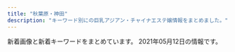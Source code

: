 ```yaml
---
title: "秋葉原・神田"
description: "キーワード別にの巨乳アジアン・チャイナエステ嬢情報をまとめました。"
---
```


新着画像と新着キーワードをまとめています。
2021年05月12日の情報です。

<DmmAffiliateIns />
<KeywordTable
  shops={
    [
    {
        "station": "JR\u795e\u7530\u99c5\u5317\u53e3",
        "url": "http://kenkoubo.link",
        "keywords": {
            "86": 2,
            "88": 4,
            "D": 6,
            "85": 2,
            "90": 2,
            "89": 4,
            "C": 8
        },
        "name": "\u5065\u5eb7\u574a",
        "img_links": [
            "http://kenkoubo.link/wp-content/themes/template-salon2/images/news-ttl.png",
            "http://kenkoubo.link/wp-content/uploads/2021/03/ayaka_4.jpeg",
            "http://kenkoubo.link/wp-content/uploads/2017/03/05a.jpg",
            "http://kenkoubo.link/wp-content/uploads/2017/03/03-1-250x375.jpg",
            "http://kenkoubo.link/wp-content/uploads/2017/03/08-2.jpg",
            "http://kenkoubo.link/wp-content/uploads/2019/05/ai_image_1_syusei-900x1600.jpeg",
            "http://kenkoubo.link/wp-content/themes/template-salon2/images/pickup-ttl.png",
            "http://kenkoubo.link/wp-content/themes/template-salon2/images/telm.png",
            "http://kenkoubo.link/wp-content/themes/template-salon2/images/camp-bnr4.png",
            "http://kenkoubo.link/wp-content/uploads/2017/03/09.jpg",
            "http://kenkoubo.link/wp-content/themes/template-salon2/images/info2.png",
            "http://kenkoubo.link/wp-content/themes/template-salon2/images/slider1.jpg",
            "http://kenkoubo.link/wp-content/uploads/2021/03/ayaka_01-250x375.jpeg",
            "http://kenkoubo.link/wp-content/uploads/2017/03/07-1.jpg",
            "http://kenkoubo.link/wp-content/uploads/2017/03/05.jpg",
            "http://kenkoubo.link/wp-content/uploads/2021/03/ayaka_4-300x400.jpeg",
            "http://kenkoubo.link/wp-content/uploads/2017/03/08-250x375.jpg",
            "http://kenkoubo.link/wp-content/themes/template-salon2/images/08.jpg",
            "http://kenkoubo.link/wp-content/uploads/2017/03/08.jpg",
            "http://kenkoubo.link/wp-content/themes/template-salon2/images/05.jpg",
            "http://kenkoubo.link/wp-content/uploads/2017/03/05-1-250x375.jpg",
            "http://kenkoubo.link/wp-content/uploads/2021/03/ayaka_01-900x1201.jpeg",
            "http://kenkoubo.link/wp-content/uploads/2019/05/ai_image_1_syusei-250x375.jpeg",
            "http://kenkoubo.link/wp-content/themes/template-salon2/images/pickup-frame.png",
            "http://kenkoubo.link/wp-content/themes/template-salon2/images/03.jpg",
            "http://kenkoubo.link/wp-content/themes/template-salon2/images/camp-bnr.png",
            "http://kenkoubo.link/wp-content/uploads/2017/03/03-1.jpg",
            "http://kenkoubo.link/wp-content/uploads/2017/03/08a.jpg",
            "http://kenkoubo.link/wp-content/uploads/2017/03/05-1.jpg",
            "http://kenkoubo.link/wp-content/uploads/2020/11/yuko_image_syusei-1-250x375.jpg",
            "http://kenkoubo.link/wp-content/themes/template-salon2/images/info.png",
            "http://kenkoubo.link/wp-content/uploads/2019/05/rin_image_1_syusei-900x1600.jpeg",
            "http://es-tsudanuma.com/wp-content/uploads/2016/10/massage-de_88_31.jpg",
            "http://kenkoubo.link/wp-content/themes/template-salon2/images/camp-bnr2.png",
            "http://kenkoubo.link/wp-content/uploads/2019/05/rin_image_1_syusei-250x375.jpeg",
            "https://www.mens-anavi.com/img/mens-esthe1.png",
            "http://kenkoubo.link/wp-content/uploads/2020/11/yuko_image_syusei-1.jpg",
            "http://kenkoubo.link/wp-content/themes/template-salon2/images/camp-bnr3.png"
        ]
    },
    {
        "url": "http://iyashikukan.iyasi.me/",
        "station": "JR\u795e\u7530\u99c5\u6771\u53e3",
        "name": "\u7652\u3057\u7a7a\u9593",
        "keywords": {
            "86": 3,
            "84": 3,
            "85": 3,
            "83": 3
        },
        "img_links": [
            "http://iyashikukan.iyasi.me/images/staff_02.jpg",
            "http://iyashikukan.iyasi.me/images/1.jpg",
            "http://iyashikukan.iyasi.me/layer/images/top.jpg",
            "http://iyashikukan.iyasi.me/images/ser4.jpg",
            "http://iyashikukan.iyasi.me/images/staff_bj1.png",
            "http://iyashikukan.iyasi.me/images/ser2.jpg",
            "http://iyashikukan.iyasi.me/images/staff_04.jpg",
            "http://iyashikukan.iyasi.me/layer/images/top/top_04.jpg",
            "http://iyashikukan.iyasi.me/images/top2.jpg",
            "http://iyashikukan.iyasi.me/images/staff_01.jpg",
            "http://iyashikukan.iyasi.me/layer/images/top/top_03.jpg",
            "http://iyashikukan.iyasi.me/images/staff_03.jpg",
            "http://iyashikukan.iyasi.me/layer/images/top/top_02.jpg",
            "http://iyashikukan.iyasi.me/images/staff_bj4.png",
            "http://iyashikukan.iyasi.me/images/top1.jpg",
            "http://iyashikukan.iyasi.me/images/ser3.jpg",
            "http://iyashikukan.iyasi.me/layer/images/top/top_08.png",
            "http://iyashikukan.iyasi.me/images/s_info.png",
            "http://iyashikukan.iyasi.me/images/info.png",
            "http://iyashikukan.iyasi.me/layer/images/top/top_06.jpg",
            "http://iyashikukan.iyasi.me/images/ser1.jpg",
            "http://iyashikukan.iyasi.me/layer/images/top/top_05.jpg",
            "http://iyashikukan.iyasi.me/images/wenzi-staff.png",
            "http://iyashikukan.iyasi.me/images/s_service.png",
            "http://iyashikukan.iyasi.me/images/staff_06.jpg",
            "http://iyashikukan.iyasi.me/layer/images/top/top_01.jpg"
        ]
    },
    {
        "name": "\u5c11\u5973\u5b66\u5712",
        "keywords": {
            "C": 2,
            "85": 2,
            "89": 2,
            "88": 1,
            "F": 1,
            "E": 1
        },
        "img_links": [
            "http://gakuenadmin.jpest.net/uploads/2021/04/2021042704423988.jpeg",
            "http://gakuen.jpest.net/images/c5.jpg",
            "http://gakuen.jpest.net/images/c3.jpg",
            "http://gakuenadmin.jpest.net/uploads/2021/03/2021033114505441-e1617202263341.jpeg",
            "http://gakuenadmin.jpest.net/uploads/2021/04/2021042704474970.jpeg",
            "http://gakuen.jpest.net/images/c7.jpg",
            "http://gakuen.jpest.net/images/tel.png",
            "http://gakuenadmin.jpest.net/uploads/2021/05/2021051012493374-e1620650985115.jpeg",
            "http://gakuenadmin.jpest.net/uploads/2020/11/2020111707403491.jpg",
            "http://gakuenadmin.jpest.net/uploads/2021/01/2021013104094765.jpg",
            "http://gakuen.jpest.net/images/c10.jpg",
            "http://gakuenadmin.jpest.net/uploads/2020/11/202011170741460-e1613281451949.jpg",
            "http://gakuenadmin.jpest.net/uploads/2021/03/2021032214491843-e1616424582330.jpeg",
            "http://gakuen.jpest.net/images/c4.jpg",
            "http://gakuen.jpest.net/images/c9.jpg",
            "http://gakuenadmin.jpest.net/uploads/2021/05/2021051012500188-e1620651010964.jpeg",
            "http://gakuenadmin.jpest.net/uploads/2020/11/2020111905172382.jpeg",
            "http://gakuen.jpest.net/images/c8.jpg",
            "http://gakuen.jpest.net/images/c6.jpg",
            "http://gakuenadmin.jpest.net/uploads/2020/11/2020111905143846-e1619439547290.jpeg",
            "http://gakuenadmin.jpest.net/uploads/2021/01/2021013104085726.jpg",
            "http://gakuen.jpest.net/images/c2.jpg",
            "http://gakuenadmin.jpest.net/uploads/2021/05/2021051012490765-e1620650958463.jpeg",
            "http://gakuenadmin.jpest.net/uploads/2020/11/g4.jpg",
            "http://gakuenadmin.jpest.net/uploads/2021/04/2021042704442715-e1619498692111.jpeg",
            "http://gakuenadmin.jpest.net/uploads/2021/03/2021032109395478-e1616319941987.jpeg",
            "http://gakuenadmin.jpest.net/uploads/2021/03/2021031909080778-e1616144896573.jpeg",
            "http://gakuen.jpest.net/images/c1.jpg",
            "http://gakuenadmin.jpest.net/uploads/2021/03/2021033114512260-e1617202292946.jpeg",
            "http://gakuenadmin.jpest.net/uploads/2021/02/2021021405363587.jpeg"
        ],
        "station": "JR\u79cb\u8449\u539f\u99c5\u662d\u548c\u901a\u308a\u53e3",
        "url": "http://gakuen.jpest.net/"
    },
    {
        "name": "\u8776",
        "keywords": {
            "85": 2,
            "C": 30,
            "87": 4,
            "88": 8,
            "D": 12,
            "E": 10,
            "86": 10,
            "F": 2
        },
        "station": "JR\u795e\u7530\u99c5\u897f\u53e3",
        "url": "http://chou-massage.work/",
        "img_links": [
            "http://chou-massage.work/img/sta12.jpg",
            "http://chou-massage.work/sp/img/botton.jpg",
            "http://chou-massage.work/img/sta2.jpg",
            "http://chou-massage.work/sp/img/st3.jpg",
            "http://chou-massage.work/sp/img/sta3.jpg",
            "http://chou-massage.work/img/fla-3.jpg",
            "http://chou-massage.work/img/st16.jpg",
            "http://chou-massage.work/img/fla-1.jpg",
            "http://chou-massage.work/sp/img/st1.jpg",
            "http://chou-massage.work/img/nos.jpg",
            "http://chou-massage.work/img/sta14.jpg",
            "http://chou-massage.work/img/mo.png",
            "http://chou-massage.work/img/st2.jpg",
            "http://chou-massage.work/sp/img/sta15.jpg",
            "http://chou-massage.work/sp/img/st4.jpg",
            "http://chou-massage.work/sp/img/sta4.jpg",
            "http://chou-massage.work/img/st3.jpg",
            "http://chou-massage.work/img/sta16.jpg",
            "http://chou-massage.work/sp/img/st16.jpg",
            "http://chou-massage.work/img/sta4.jpg",
            "http://chou-massage.work/img/acc.jpg",
            "http://chou-massage.work/sp/img/sta12.jpg",
            "http://chou-massage.work/sp/img/sta16.jpg",
            "http://chou-massage.work/sp/img/mo.png",
            "http://chou-massage.work/sp/img/fla-2.jpg",
            "http://chou-massage.work/sp/img/fla-1.jpg",
            "http://chou-massage.work/img/sta3.jpg",
            "http://chou-massage.work/sp/img/st15.jpg",
            "http://chou-massage.work/sp/img/fla-3.jpg",
            "http://chou-massage.work/sp/img/sta1.jpg",
            "http://chou-massage.work/sp/img/st12.jpg",
            "http://chou-massage.work/img/sta1.jpg",
            "http://chou-massage.work/img/st15.jpg",
            "http://chou-massage.work/sp/img/sta2.jpg",
            "http://chou-massage.work/img/st12.jpg",
            "http://chou-massage.work/img/st4.jpg",
            "http://chou-massage.work/sp/img/st2.jpg",
            "http://chou-massage.work/img/sta15.jpg",
            "http://chou-massage.work/img/st14.jpg",
            "http://chou-massage.work/img/botton.jpg",
            "http://chou-massage.work/sp/img/st14.jpg",
            "http://chou-massage.work/img/st1.jpg",
            "http://chou-massage.work/img/fla-2.jpg",
            "http://chou-massage.work/sp/img/sta14.jpg",
            "http://chou-massage.work/sp/img/nos.jpg",
            "http://chou-massage.work/sp/img/acc.jpg"
        ]
    },
    {
        "img_links": [
            "http://nene-kanda.net/images/st/st_saki.jpg",
            "http://nene-kanda.net/images/st/st_ruru.jpg",
            "http://nene-kanda.net/images/st/st_miki.jpg",
            "http://nene-kanda.net/images/st/st_rumi.jpg",
            "http://nene-kanda.net/images/st/st_mie.jpg",
            "http://nene-kanda.net/images/st/st_hitomi.jpg",
            "http://nene-kanda.net/images/3.jpg",
            "http://nene-kanda.net/images/share/sptel.png",
            "http://nene-kanda.net/images/share/pagetop.png",
            "http://nene-kanda.net/images/4.jpg",
            "http://nene-kanda.net/images/st/st_mirei.jpg",
            "http://nene-kanda.net/images/st/st_mimi.jpg",
            "http://nene-kanda.net/images/st/st_mao.jpg",
            "http://nene-kanda.net/images/topimage/subimage.jpg",
            "http://nene-kanda.net/images/1.jpg",
            "http://nene-kanda.net/images/topimage/topimage.jpg",
            "http://nene-kanda.net/images/share/tel.png",
            "http://nene-kanda.net/images/2.jpg"
        ],
        "url": "http://nene-kanda.net/index.html",
        "station": "JR\u795e\u7530\u99c5\u5317\u53e3",
        "keywords": {
            "E": 4,
            "C": 41,
            "D": 15,
            "F": 4
        },
        "name": "NeNe\uff5e\u30cd\u30cd\uff5e"
    },
    {
        "name": "Relife\uff5e\u30ea\u30e9\u30a4\u30d5\uff5e",
        "keywords": {
            "E": 12,
            "C": 15,
            "85": 8
        },
        "url": "http://relife.jpest.net/",
        "station": "JR\u79cb\u8449\u539f\u99c5\u662d\u548c\u901a\u308a\u53e3",
        "img_links": [
            "http://relife.jpest.net/images/033.jpg",
            "http://relifeadmin.jpest.net/uploads//2021/03/1C5F116C-58E4-4358-9BD7-1B33791B0CAA-e1616413763845.jpeg",
            "http://relifeadmin.jpest.net/uploads//2021/03/A7B9063B-BE9C-42C3-B5B8-39B0E93D461D-e1616414911549.jpeg",
            "http://relifeadmin.jpest.net/uploads//2021/03/4082C373-F43B-4FF9-9F7D-0C0C02162F15.jpeg",
            "http://relifeadmin.jpest.net/uploads//2020/10/C74DC003-B774-4423-93B4-733B4938F550.jpeg",
            "http://relifeadmin.jpest.net/uploads//2020/10/03F2B47F-0310-46C6-AEDE-A8D64FCF2853.jpeg",
            "http://relifeadmin.jpest.net/uploads//2021/03/322B13E6-26A1-40C3-9EC9-427DE29CA167-e1619436493283.jpeg",
            "http://relifeadmin.jpest.net/uploads//2021/04/0632FFC8-93C8-4F1D-88BD-364C2CA3AAD9-e1619436169369.jpeg",
            "http://relifeadmin.jpest.net/uploads//2020/10/D81CC5DA-612A-4552-9C4C-145DABF87A82-e1603797285723.jpeg",
            "http://relifeadmin.jpest.net/uploads//2021/03/E6F9C65A-E4D0-41BD-839F-6AFE58551E3A.jpeg",
            "http://relifeadmin.jpest.net/uploads//2020/10/9D16F01A-1354-462D-9558-9F957927EF44.jpeg",
            "http://relife.jpest.net/images/tt.jpg",
            "http://relife.jpest.net/images/mobile.jpg",
            "http://relifeadmin.jpest.net/uploads//2021/04/1.jpg",
            "http://relifeadmin.jpest.net/uploads//2020/10/5AD15672-AEE6-4A0A-9CCF-259E75905FCF-e1603711283848.jpeg",
            "http://relifeadmin.jpest.net/uploads//2021/03/31F3171B-05C9-4017-9EDC-8B1230FFFA5E-e1616413792413.jpeg",
            "http://relifeadmin.jpest.net/uploads//2020/10/1A4C09F7-F63F-4224-B24D-9E199A9A4BDA.jpeg",
            "http://relifeadmin.jpest.net/uploads//2021/03/6A526146-BB8D-45A4-A864-42633965DBF0-e1616413783381.jpeg",
            "http://relifeadmin.jpest.net/uploads//2021/01/IMG_2171.jpg",
            "http://relifeadmin.jpest.net/uploads//2021/03/7773A505-C662-4875-94B7-9CA466B80C4E-e1616411927517.jpeg",
            "http://relife.jpest.net/images/03.jpg",
            "http://relifeadmin.jpest.net/uploads//2020/10/F908022A-9300-45F1-9C28-4A9EF0365F57.jpeg",
            "http://relife.jpest.net/images/04.jpg",
            "http://relife.jpest.net/images/02.jpg",
            "http://relifeadmin.jpest.net/uploads//2020/10/940B0844-F20E-4D4A-B215-E5BA5372B8E8.jpeg",
            "http://relifeadmin.jpest.net/uploads//2021/03/F1762422-EC67-4A1B-A086-46A0FE212F54-e1616414141494.jpeg",
            "http://relifeadmin.jpest.net/uploads//2021/03/1.jpeg",
            "http://relifeadmin.jpest.net/uploads//2021/03/F6CA5A16-B99E-496D-AB73-DFFE18A4E0B9.jpeg"
        ]
    },
    {
        "url": "http://genki-morix2.asia/",
        "img_links": [
            "http://genki-morix2.asia/img/st53.jpg",
            "http://genki-morix2.asia/img/st24.jpg",
            "http://genki-morix2.asia/img/st16.jpg",
            "http://genki-morix2.asia/img/i.png",
            "http://genki-morix2.asia/img/st053.jpg",
            "http://genki-morix2.asia/img/a.png",
            "http://genki-morix2.asia/img/st47.jpg",
            "http://genki-morix2.asia/img/st55.jpg",
            "http://genki-morix2.asia/img/no-photo-newface.jpg",
            "http://genki-morix2.asia/img/st19.jpg",
            "http://genki-morix2.asia/img/st54.jpg",
            "http://genki-morix2.asia/img/sta47.jpg",
            "http://genki-morix2.asia/img/st30.jpg",
            "http://genki-morix2.asia/img/st019.jpg",
            "http://genki-morix2.asia/img/sta58.jpg",
            "http://genki-morix2.asia/img/botton.png",
            "http://genki-morix2.asia/img/st58.jpg",
            "http://genki-morix2.asia/img/sta54.jpg",
            "http://genki-morix2.asia/img/Q.png",
            "http://genki-morix2.asia/img/st52.jpg"
        ],
        "station": "JR\u795e\u7530\u99c5\u6771\u53e3",
        "name": "\u5143\u6c17\u30e2\u30ea\u30e2\u30ea",
        "keywords": {
            "87": 7,
            "89": 1,
            "86": 1,
            "85": 1,
            "84": 2,
            "C": 9,
            "88": 4
        }
    },
    {
        "keywords": {
            "E": 4,
            "D": 3,
            "G": 1
        },
        "name": "COCORO",
        "url": "http://k-cocoro.co/",
        "img_links": [
            "http://k-cocoro.co/images/g2.jpg",
            "http://k-cocoro.co/images/right_top.png",
            "http://k-cocoro.co/images/gg1.jpg",
            "http://k-cocoro.co/images/right_bottom.png",
            "http://k-cocoro.co/images/002.jpg",
            "http://k-cocoro.co/images/grande.jpg",
            "http://k-cocoro.co/images/nei_01.png",
            "http://k-cocoro.co/images/tite-magazine.png",
            "http://k-cocoro.co/images/momo.jpg",
            "http://k-cocoro.co/images/girl_01.png",
            "http://k-cocoro.co/images/tite-staff.png",
            "http://k-cocoro.co/images/004.jpg",
            "http://k-cocoro.co/images/mya.jpg",
            "http://k-cocoro.co/images/girl_top.png",
            "http://k-cocoro.co/images/news_top.jpg",
            "http://k-cocoro.co/images/yu.jpg",
            "http://k-cocoro.co/images/shishu_01.jpg",
            "http://k-cocoro.co/images/noimage.jpg",
            "http://k-cocoro.co/images/pagetop.png",
            "http://k-cocoro.co/images/gg2.jpg",
            "http://k-cocoro.co/images/girl_03.png",
            "http://k-cocoro.co/images/shishu_03.jpg",
            "http://k-cocoro.co/images/remo.jpg",
            "http://k-cocoro.co/images/s2.jpg",
            "http://k-cocoro.co/images/ss.jpg",
            "http://k-cocoro.co/images/girlx_top.png",
            "http://k-cocoro.co/images/shishu_02.jpg",
            "http://k-cocoro.co/images/nei_03.png",
            "http://k-cocoro.co/images/001.jpg",
            "http://k-cocoro.co/images/mail.png",
            "http://k-cocoro.co/images/003.jpg"
        ],
        "station": "JR\u795e\u7530\u99c5\u6771\u53e3"
    },
    {
        "station": "JR\u795e\u7530\u99c5\u897f\u53e3",
        "url": "https://kanda-on.work/",
        "keywords": {
            "\u5de8\u4e73": 5,
            "C": 33,
            "\u4e73": 5,
            "F": 37
        },
        "name": "\u6e29",
        "img_links": [
            "https://kanda-on.work/images/st/st_akari.jpg",
            "https://kanda-on.work/images/top.png",
            "https://kanda-on.work/images/st/st_maya.jpg",
            "https://kanda-on.work/images/st/st_kana.jpg",
            "https://kanda-on.work/images/st/st_arisa.jpg",
            "https://kanda-on.work/images/top_campaign_bottom.jpg",
            "https://kanda-on.work/images/st/st_mina.jpg",
            "https://kanda-on.work/images/st/st_mika2.jpg",
            "https://kanda-on.work/images/st/st_yuzuki.jpg",
            "https://kanda-on.work/images/st/st_rio.jpg",
            "https://kanda-on.work/images/st/st_kaori.jpg",
            "https://kanda-on.work/images/st/st_mika.jpg",
            "https://kanda-on.work/images/st/st_akira.jpg",
            "https://kanda-on.work/images/st/st_yuki.jpg",
            "https://kanda-on.work/images/st/st_yuumi.jpg",
            "https://kanda-on.work/images/st/st_koko.jpg",
            "https://kanda-on.work/images/st/st_sakura.jpg",
            "https://kanda-on.work/images/st/st_miki.jpg",
            "https://kanda-on.work/images/st/st_ruru.jpg",
            "https://kanda-on.work/images/st/st_lemon.jpg",
            "https://kanda-on.work/images/st/st_moe.jpg",
            "https://kanda-on.work/images/top2.png",
            "https://kanda-on.work/images/st/st_natsuko.jpg",
            "https://kanda-on.work/images/st/st_haruka.jpg",
            "https://kanda-on.work/images/st/st_kiki.jpg",
            "https://kanda-on.work/images/st/st_yuri.jpg",
            "https://kanda-on.work/images/st/st_rara2.jpg",
            "https://kanda-on.work/images/st/st_ako.jpg",
            "https://kanda-on.work/images/top_campaign.jpg",
            "https://kanda-on.work/images/st/st_rara.jpg"
        ]
    },
    {
        "station": "JR\u795e\u7530\u99c5\u6771\u53e3",
        "name": "\u604b\u306e\u82b1",
        "url": "http://kaede.tyo.cm/",
        "img_links": [
            "http://kaede.tyo.cm/photos/sites/15/2019/08/201908021145272.jpg",
            "http://kaede.tyo.cm/photos/sites/15/2017/05/10.jpg",
            "http://kaede.tyo.cm/photos/sites/15/2017/07/\u5fae\u4fe1\u56fe\u7247_20170731133036.jpg",
            "http://kaede.tyo.cm/images/s3.png",
            "http://kaede.tyo.cm/photos/sites/15/2017/04/8.jpg",
            "http://kaede.tyo.cm/photos/sites/15/2019/01/2019012110352218.jpg",
            "http://kaede.tyo.cm/photos/sites/15/2018/07/201807050359241.jpg",
            "http://kaede.tyo.cm/images/s_staff.jpg",
            "http://kaede.tyo.cm/images/n1.jpg",
            "http://kaede.tyo.cm/photos/sites/15/2019/07/2019072310543855.jpg",
            "http://kaede.tyo.cm/photos/sites/15/2018/12/2018122510575438.jpg",
            "http://kaede.tyo.cm/photos/sites/15/2019/11/2019110102312976.jpg",
            "http://kaede.tyo.cm/photos/sites/15/2018/03/2018032208244424.jpg",
            "http://kaede.tyo.cm/photos/sites/15/2017/04/03.jpg",
            "http://kaede.tyo.cm/photos/sites/15/2018/07/2018071202180120.jpg",
            "http://kaede.tyo.cm/photos/sites/15/2017/05/05.jpg",
            "http://kaede.tyo.cm/images/s1.png",
            "http://kaede.tyo.cm/images/s_news.png",
            "http://kaede.tyo.cm/photos/sites/15/2018/07/2018070602462928.jpg",
            "http://kaede.tyo.cm/photos/sites/15/2018/01/2018013009203349.jpg",
            "http://kaede.tyo.cm/photos/sites/15/2017/05/1.jpg",
            "http://kaede.tyo.cm/photos/sites/15/2018/03/2018031401333199.jpg",
            "http://kaede.tyo.cm/photos/sites/15/2017/04/st4.jpg",
            "http://kaede.tyo.cm/images/room1.jpg",
            "http://kaede.tyo.cm/images/room4.jpg",
            "http://kaede.tyo.cm/photos/sites/15/2019/07/2019072218445895.jpg",
            "http://kaede.tyo.cm/images/room3.jpg",
            "http://kaede.tyo.cm/photos/sites/15/2018/04/2018042103445537.jpg",
            "http://kaede.tyo.cm/images/n3.png",
            "http://kaede.tyo.cm/images/top.png",
            "http://kaede.tyo.cm/photos/sites/15/2017/03/298510852981895493.jpg",
            "http://kaede.tyo.cm/photos/sites/15/2020/03/2020031613344696.jpg",
            "http://kaede.tyo.cm/photos/sites/15/2018/12/2018122110282270.jpg",
            "http://kaede.tyo.cm/photos/sites/15/2018/12/2018122510562151.jpg",
            "http://kaede.tyo.cm/photos/sites/15/2017/11/2017112902394723.jpg",
            "http://kaede.tyo.cm/photos/sites/15/2019/08/201908031036100.jpg",
            "http://kaede.tyo.cm/photos/sites/15/2018/06/2018060802410544.jpg",
            "http://kaede.tyo.cm/images/s_pick.png",
            "http://kaede.tyo.cm/photos/sites/15/2017/12/2017121802123582.jpg",
            "http://kaede.tyo.cm/images/mobile.png",
            "http://kaede.tyo.cm/photos/sites/15/2020/08/2020081913203996.jpg",
            "http://kaede.tyo.cm/photos/sites/15/2018/05/2018052602053211.jpg",
            "http://kaede.tyo.cm/photos/sites/15/2019/11/2019110102312566.jpg",
            "http://kaede.tyo.cm/photos/sites/15/2018/09/2018092310253191.jpg",
            "http://kaede.tyo.cm/photos/sites/15/2018/10/2018101210462259.jpg",
            "http://kaede.tyo.cm/photos/sites/15/2018/09/2018090301232862.jpg",
            "http://kaede.tyo.cm/photos/sites/15/2018/12/2018122811325315.jpg",
            "http://kaede.tyo.cm/photos/sites/15/2019/09/2019092410360674.jpg",
            "http://kaede.tyo.cm/images/room2.jpg"
        ],
        "keywords": {
            "84": 2,
            "D": 20,
            "F": 1,
            "\u4e73": 1,
            "87": 6,
            "88": 2,
            "E": 5,
            "86": 12,
            "90": 1,
            "C": 2,
            "85": 5
        }
    },
    {
        "name": "\u30cf\u30d4\u30cd\u30b9",
        "station": "JR\u795e\u7530\u99c5\u5317\u53e3",
        "url": "http://loman.ies.fun/",
        "img_links": [
            "http://loman.ies.fun/photos/sites/33/2020/03/2020032611581578.jpg",
            "http://loman.ies.fun/photos/sites/33/2020/03/2020032612000446.jpg",
            "http://loman.ies.fun/photos/sites/33/2020/03/2020032611553428.jpg",
            "http://loman.ies.fun/photos/sites/33/2020/03/2020032611565613.jpg",
            "http://loman.ies.fun/photos/sites/33/2020/03/202003261151446.jpg",
            "http://loman.ies.fun/images/girl-z2.jpg",
            "http://loman.ies.fun/photos/sites/33/2020/03/2020032611522152.jpg",
            "http://loman.ies.fun/photos/sites/33/2020/03/2020032611445837.jpg",
            "http://loman.ies.fun/images/room1.jpg",
            "http://loman.ies.fun/photos/sites/33/2020/03/202003261158439.jpg",
            "http://loman.ies.fun/images/room4.jpg",
            "http://loman.ies.fun/images/mobile.jpg",
            "http://loman.ies.fun/images/room2.jpg",
            "http://loman.ies.fun/photos/sites/33/2020/03/2020032611445885.jpg",
            "http://loman.ies.fun/photos/sites/33/2020/08/2020081913260795.jpg",
            "http://loman.ies.fun/photos/sites/33/2020/03/2020032611584396.jpg",
            "http://loman.ies.fun/photos/sites/33/2020/03/2020032611443518.jpg",
            "http://loman.ies.fun/photos/sites/33/2020/03/2020032611562755.jpg",
            "http://loman.ies.fun/photos/sites/33/2020/03/2020032611581687.jpg",
            "http://loman.ies.fun/images/s_news.png",
            "http://loman.ies.fun/images/top.png",
            "http://loman.ies.fun/images/s_pick.png",
            "http://loman.ies.fun/photos/sites/33/2020/03/2020032611153250.jpg",
            "http://loman.ies.fun/photos/sites/33/2020/03/202003261138067.jpg",
            "http://loman.ies.fun/photos/sites/33/2020/03/2020032611565659.jpg",
            "http://loman.ies.fun/photos/sites/33/2020/03/2020032611565587.jpg",
            "http://loman.ies.fun/photos/sites/33/2020/03/2020032611555543.jpg",
            "http://loman.ies.fun/images/s_staff.png",
            "http://loman.ies.fun/photos/sites/33/2020/03/202003261200240.jpg",
            "http://loman.ies.fun/photos/sites/33/2020/03/2020032611511046.jpg",
            "http://loman.ies.fun/images/room3.jpg",
            "http://loman.ies.fun/images/girl-z1.jpg"
        ],
        "keywords": {
            "C": 33,
            "88": 1,
            "86": 8,
            "D": 11,
            "E": 4,
            "89": 1,
            "85": 5,
            "87": 4,
            "83": 2
        }
    },
    {
        "url": "http://esthe-aroma.pink/",
        "station": "JR\u795e\u7530\u99c5\u6771\u53e3",
        "keywords": {
            "D": 4,
            "E": 1,
            "87": 1,
            "86": 4,
            "85": 2,
            "C": 2
        },
        "img_links": [
            "http://esthe-aroma.pink/img/top.jpg",
            "http://esthe-aroma.pink/img/noo.png",
            "http://esthe-aroma.pink/img/cg011.jpg",
            "http://esthe-aroma.pink/img/m5.jpg",
            "http://esthe-aroma.pink/img/cg021.jpg",
            "http://esthe-aroma.pink/img/m10.jpg",
            "http://esthe-aroma.pink/img/cg03.jpg",
            "http://esthe-aroma.pink/img/cg04.jpg",
            "http://esthe-aroma.pink/img/no.png",
            "http://esthe-aroma.pink/img/cg02.jpg",
            "http://esthe-aroma.pink/img/cg07.jpg",
            "http://esthe-aroma.pink/img/m2.jpg",
            "http://esthe-aroma.pink/img/cg01.jpg",
            "http://esthe-aroma.pink/img/m1.jpg",
            "http://esthe-aroma.pink/img/cg06.jpg",
            "http://esthe-aroma.pink/img/m6.jpg",
            "http://esthe-aroma.pink/img/cg05.jpg",
            "http://esthe-aroma.pink/img/m20.jpg",
            "http://esthe-aroma.pink/img/stan.png",
            "http://esthe-aroma.pink/img/m60.jpg",
            "http://esthe-aroma.pink/img/m4.jpg",
            "http://esthe-aroma.pink/img/fla.jpg",
            "http://esthe-aroma.pink/img/m30.jpg",
            "http://esthe-aroma.pink/img/m3.jpg"
        ],
        "name": "\u604b\u306e\u65e5"
    },
    {
        "name": "Oualia\u30fb\u30af\u30aa\u30ea\u30a2",
        "url": "http://www.asakusabashi-est.xyz/",
        "img_links": [
            "http://www.asakusabashi-est.xyz/images/top/t3.jpg",
            "http://www.asakusabashi-est.xyz/images/shop/zi2.png",
            "http://www.asakusabashi-est.xyz/images/staff/4/4.jpg",
            "http://www.asakusabashi-est.xyz/images/nav/lanmu-t-st.jpg",
            "http://www.asakusabashi-est.xyz/images/nav/lanmu-t-sys.jpg",
            "http://www.asakusabashi-est.xyz/images/idnex-down/index-down-if_03.jpg",
            "http://www.asakusabashi-est.xyz/images/index-aridel_18.jpg",
            "http://www.asakusabashi-est.xyz/images/staff/4/3.jpg",
            "http://www.asakusabashi-est.xyz/images/index-aridel_24.jpg",
            "http://www.asakusabashi-est.xyz/images/staff/6.jpg",
            "http://www.asakusabashi-est.xyz/images/index-aridel_02.jpg",
            "http://www.asakusabashi-est.xyz/images/idnex-down/index-down-if_05.jpg",
            "http://www.asakusabashi-est.xyz/images/staff/2/moro/moro.jpg",
            "http://www.asakusabashi-est.xyz/images/sys/lanmu-zi-s7.png",
            "http://www.asakusabashi-est.xyz/images/staff/4/2.jpg",
            "http://www.asakusabashi-est.xyz/images/index-aridel_07.jpg",
            "http://www.asakusabashi-est.xyz/images/top/t2.jpg",
            "http://www.asakusabashi-est.xyz/images/staff/akira.jpg",
            "http://www.asakusabashi-est.xyz/images/idnex-down/index-down-if_12.jpg",
            "http://www.asakusabashi-est.xyz/images/shop/zi3.png",
            "http://www.asakusabashi-est.xyz/images/index-aridel_20.jpg",
            "http://www.asakusabashi-est.xyz/images/top/t3.png",
            "http://www.asakusabashi-est.xyz/images/shop/zi.png",
            "http://www.asakusabashi-est.xyz/images/shop/zi4.png",
            "http://www.asakusabashi-est.xyz/images/index-aridel_10.jpg",
            "http://www.asakusabashi-est.xyz/images/nav/lanmu-t-job.jpg",
            "http://www.asakusabashi-est.xyz/images/idnex-down/index-down-if_07.jpg"
        ],
        "keywords": {
            "84": 1
        },
        "station": "JR\u6d45\u8349\u6a4b\u99c5\u6771\u53e3"
    },
    {
        "url": "http://xn--vckg5a9gugx77p8s4b.biz/",
        "keywords": {
            "87": 1,
            "88": 3,
            "86": 6,
            "D": 2,
            "E": 5,
            "F": 2,
            "G": 1
        },
        "station": "JR\u79cb\u8449\u539f\u99c5\u662d\u548c\u901a\u308a\u53e3",
        "name": "\u82b1\u6c34\u6728",
        "img_links": [
            "http://xn--vckg5a9gugx77p8s4b.biz/images/cg041.jpg",
            "http://xn--vckg5a9gugx77p8s4b.biz/images/cg061.jpg",
            "http://xn--vckg5a9gugx77p8s4b.biz/images/t3.jpg",
            "http://xn--vckg5a9gugx77p8s4b.biz/images/cg10.jpg",
            "http://xn--vckg5a9gugx77p8s4b.biz/images/t1.jpg",
            "http://xn--vckg5a9gugx77p8s4b.biz/images/t2.jpg",
            "http://xn--vckg5a9gugx77p8s4b.biz/images/cg07.jpg",
            "http://xn--vckg5a9gugx77p8s4b.biz/images/lab.jpg",
            "http://xn--vckg5a9gugx77p8s4b.biz/images/rot.jpg",
            "http://xn--vckg5a9gugx77p8s4b.biz/images/cg04.jpg",
            "http://xn--vckg5a9gugx77p8s4b.biz/images/cg05.jpg",
            "http://xn--vckg5a9gugx77p8s4b.biz/images/cg101.jpg",
            "http://xn--vckg5a9gugx77p8s4b.biz/images/top.jpg",
            "http://xn--vckg5a9gugx77p8s4b.biz/images/ltb.jpg",
            "http://xn--vckg5a9gugx77p8s4b.biz/images/ret.jpg",
            "http://xn--vckg5a9gugx77p8s4b.biz/images/t4.jpg",
            "http://xn--vckg5a9gugx77p8s4b.biz/images/cg081.jpg",
            "http://xn--vckg5a9gugx77p8s4b.biz/images/cg021.jpg",
            "http://xn--vckg5a9gugx77p8s4b.biz/images/m30.jpg",
            "http://xn--vckg5a9gugx77p8s4b.biz/images/m10.jpg",
            "http://xn--vckg5a9gugx77p8s4b.biz/images/ret1.jpg",
            "http://xn--vckg5a9gugx77p8s4b.biz/images/m40.jpg",
            "http://xn--vckg5a9gugx77p8s4b.biz/images/cg01.jpg",
            "http://xn--vckg5a9gugx77p8s4b.biz/images/cg091.jpg",
            "http://xn--vckg5a9gugx77p8s4b.biz/images/m60.jpg",
            "http://xn--vckg5a9gugx77p8s4b.biz/images/fla.jpg",
            "http://xn--vckg5a9gugx77p8s4b.biz/images/cg03.jpg",
            "http://xn--vckg5a9gugx77p8s4b.biz/images/cg09.jpg",
            "http://xn--vckg5a9gugx77p8s4b.biz/images/cg08.jpg",
            "http://xn--vckg5a9gugx77p8s4b.biz/images/cg02.jpg",
            "http://xn--vckg5a9gugx77p8s4b.biz/images/no.png",
            "http://xn--vckg5a9gugx77p8s4b.biz/images/line.png",
            "http://xn--vckg5a9gugx77p8s4b.biz/images/cg031.jpg",
            "http://xn--vckg5a9gugx77p8s4b.biz/images/act.jpg",
            "http://xn--vckg5a9gugx77p8s4b.biz/images/cg051.jpg",
            "http://xn--vckg5a9gugx77p8s4b.biz/images/t5.jpg",
            "http://xn--vckg5a9gugx77p8s4b.biz/images/m20.jpg",
            "http://xn--vckg5a9gugx77p8s4b.biz/images/m50.jpg",
            "http://xn--vckg5a9gugx77p8s4b.biz/images/cg06.jpg"
        ]
    },
    {
        "station": "JR\u79cb\u8449\u539f\u99c5\u662d\u548c\u901a\u308a\u53e3",
        "url": "http://yu-ai.work/",
        "name": "\u7652\u611b",
        "img_links": [
            "http://yu-ai.work/img/st17.jpg",
            "http://yu-ai.work/img/sta12.jpg",
            "http://yu-ai.work/img/st22.jpg",
            "http://yu-ai.work/img/st09.jpg",
            "http://yu-ai.work/img/sta10.jpg",
            "http://yu-ai.work/img/nos.jpg",
            "http://yu-ai.work/img/sc17.jpg",
            "http://yu-ai.work/img/sc18.jpg",
            "http://yu-ai.work/img/st13.jpg",
            "http://yu-ai.work/sp/img/sta22.jpg",
            "http://yu-ai.work/img/head.jpg",
            "http://yu-ai.work/img/sta22.jpg",
            "http://yu-ai.work/sp/img/sta14.jpg",
            "http://yu-ai.work/img/st020.jpg",
            "http://yu-ai.work/img/st0013.jpg",
            "http://yu-ai.work/sp/img/acc1.jpg",
            "http://yu-ai.work/sp/img/info.jpg",
            "http://yu-ai.work/img/st12.jpg",
            "http://yu-ai.work/img/sta23.jpg",
            "http://yu-ai.work/img/sta9.jpg",
            "http://yu-ai.work/img/st014.jpg",
            "http://yu-ai.work/sp/img/t-t.jpg",
            "http://yu-ai.work/sp/img/sta9.jpg",
            "http://yu-ai.work/img/sc19.jpg",
            "http://yu-ai.work/img/st14.jpg",
            "http://yu-ai.work/img/st010.jpg",
            "http://yu-ai.work/img/st16.jpg",
            "http://yu-ai.work/img/st15.jpg",
            "http://yu-ai.work/img/botton.jpg",
            "http://yu-ai.work/img/st0012.jpg",
            "http://yu-ai.work/img/sc14.jpg",
            "http://yu-ai.work/img/st018.jpg",
            "http://yu-ai.work/sp/img/cam.jpg",
            "http://yu-ai.work/img/sc16.jpg",
            "http://yu-ai.work/sp/img/sta15.jpg",
            "http://yu-ai.work/img/sc9.jpg",
            "http://yu-ai.work/img/st18.jpg",
            "http://yu-ai.work/sp/img/add.jpg",
            "http://yu-ai.work/sp/img/time.jpg",
            "http://yu-ai.work/img/fla.jpg",
            "http://yu-ai.work/sp/img/tel.jpg",
            "http://yu-ai.work/sp/img/pc.jpg",
            "http://yu-ai.work/img/st10.jpg",
            "http://yu-ai.work/img/sc22.jpg",
            "http://yu-ai.work/sp/img/sta17.jpg",
            "http://yu-ai.work/img/st20.jpg",
            "http://yu-ai.work/sp/img/p23.jpg",
            "http://yu-ai.work/sp/img/sys.jpg",
            "http://yu-ai.work/sp/img/p22.jpg",
            "http://yu-ai.work/img/sta14.jpg",
            "http://yu-ai.work/img/st0022.jpg",
            "http://yu-ai.work/img/men-es-ran.jpg",
            "http://yu-ai.work/img/sta13.jpg",
            "http://yu-ai.work/img/st0018.jpg",
            "http://yu-ai.work/sp/img/sta12.jpg",
            "http://yu-ai.work/img/st015.jpg",
            "http://yu-ai.work/img/sc12.jpg",
            "http://yu-ai.work/sp/img/botton.jpg",
            "http://yu-ai.work/sp/img/sta16.jpg",
            "http://yu-ai.work/sp/img/pic.jpg",
            "http://yu-ai.work/img/acc2.jpg",
            "http://yu-ai.work/sp/img/sta18.jpg",
            "http://yu-ai.work/img/sta19.jpg",
            "http://yu-ai.work/sp/img/t-a.jpg",
            "http://yu-ai.work/sp/img/sta13.jpg",
            "http://yu-ai.work/img/st022.jpg",
            "http://yu-ai.work/img/st00022.jpg",
            "http://yu-ai.work/sp/img/t-r.jpg",
            "http://yu-ai.work/sp/img/p18.jpg",
            "http://yu-ai.work/img/st019.jpg",
            "http://yu-ai.work/img/st23.jpg",
            "http://yu-ai.work/img/st012.jpg",
            "http://yu-ai.work/img/sc15.jpg",
            "http://yu-ai.work/img/sc20.jpg",
            "http://yu-ai.work/sp/img/tit.jpg",
            "http://yu-ai.work/img/sta18.jpg",
            "http://yu-ai.work/img/acc1.jpg",
            "http://yu-ai.work/img/acc3.jpg",
            "http://yu-ai.work/sp/img/acc2.jpg",
            "http://yu-ai.work/sp/img/sta10.jpg",
            "http://yu-ai.work/sp/img/t-o.jpg",
            "http://yu-ai.work/sp/img/sta23.jpg",
            "http://yu-ai.work/sp/img/sta20.jpg",
            "http://yu-ai.work/img/st9.jpg",
            "http://yu-ai.work/sp/img/p20.jpg",
            "http://yu-ai.work/img/st009.jpg",
            "http://yu-ai.work/img/st19.jpg",
            "http://yu-ai.work/sp/img/t-s.jpg",
            "http://yu-ai.work/sp/img/sta19.jpg",
            "http://yu-ai.work/sp/img/acc3.jpg",
            "http://yu-ai.work/img/sta15.jpg",
            "http://yu-ai.work/img/sc13.jpg",
            "http://yu-ai.work/img/st013.jpg",
            "http://yu-ai.work/img/sta16.jpg",
            "http://yu-ai.work/img/sc23.jpg",
            "http://yu-ai.work/img/sta20.jpg",
            "http://yu-ai.work/img/sc10.jpg",
            "http://yu-ai.work/img/sta17.jpg"
        ],
        "keywords": {
            "89": 1,
            "E": 3,
            "86": 5,
            "C": 29,
            "84": 6,
            "D": 26,
            "87": 3,
            "85": 24,
            "F": 1
        }
    },
    {
        "url": "http://refresh-salon.tokyo/",
        "img_links": [
            "http://refresh-salon.tokyo/images/st/st_koko.jpg",
            "http://refresh-salon.tokyo/images/st/st_rin.jpg",
            "http://refresh-salon.tokyo/images/st/st_yuuna.jpg",
            "http://refresh-salon.tokyo/images/st/st_nana.jpg",
            "http://refresh-salon.tokyo/images/st/st_aiko.jpg",
            "http://refresh-salon.tokyo/images/st/st_risa.jpg",
            "http://refresh-salon.tokyo/images/st/st_momo.jpg",
            "http://refresh-salon.tokyo/images/st/st_junko.jpg",
            "http://refresh-salon.tokyo/images/st/st_miko.jpg",
            "http://refresh-salon.tokyo/images/st/st_saya.jpg",
            "http://refresh-salon.tokyo/images/st/st_miya.jpg",
            "http://refresh-salon.tokyo/images/topimage/main2.jpg",
            "http://refresh-salon.tokyo/images/st/st_mariko.jpg",
            "http://refresh-salon.tokyo/images/st/st_mei.jpg",
            "http://refresh-salon.tokyo/images/st/st_anna.jpg"
        ],
        "name": "\u3082\u307f\u697d",
        "keywords": {
            "\u5de8\u4e73": 1,
            "\u80f8": 3,
            "\u4e73": 2,
            "G": 4,
            "E": 5,
            "F": 4,
            "C": 41,
            "D": 18
        },
        "station": "JR\u795e\u7530\u99c5\u897f\u53e3"
    },
    {
        "station": "\u795e\u7530\u99c5\u897f\u53e3",
        "url": "http://esute-kanda.tokyo/",
        "img_links": [
            "http://esute-kanda.tokyo/images/st/st_mariko.jpg",
            "http://esute-kanda.tokyo/images/st/st_kanon.jpg",
            "http://esute-kanda.tokyo/images/st/st_kokona.jpg",
            "http://esute-kanda.tokyo/images/st/st_yaya.jpg",
            "http://esute-kanda.tokyo/images/st/st_neko.jpg",
            "http://esute-kanda.tokyo/images/top.png",
            "http://esute-kanda.tokyo/images/st/st_ayaka.jpg",
            "http://esute-kanda.tokyo/images/st/st_jennie2.jpg",
            "http://esute-kanda.tokyo/images/st/st_mitsu.jpg",
            "http://esute-kanda.tokyo/images/st/st_rui2.jpg",
            "http://esute-kanda.tokyo/images/access/ac_photo.jpg",
            "http://esute-kanda.tokyo/images/st/st_jennie.jpg",
            "http://esute-kanda.tokyo/images/st/st_suzu.jpg",
            "http://esute-kanda.tokyo/images/top2.png",
            "http://esute-kanda.tokyo/images/st/st_riko.jpg",
            "http://esute-kanda.tokyo/images/st/st_riri.jpg",
            "http://esute-kanda.tokyo/images/st/st_moka.jpg",
            "http://esute-kanda.tokyo/images/st/st_sakura.jpg",
            "http://esute-kanda.tokyo/images/st/st_ryo.jpg",
            "http://esute-kanda.tokyo/images/st/st_yuyu.jpg",
            "http://esute-kanda.tokyo/images/st/st_yuuka.jpg",
            "http://esute-kanda.tokyo/images/st/st_momo.jpg",
            "http://esute-kanda.tokyo/images/st/st_natsu.jpg",
            "http://esute-kanda.tokyo/images/st/st_mao.jpg",
            "http://esute-kanda.tokyo/images/st/st_sara.jpg",
            "http://esute-kanda.tokyo/images/st/st_nanami.jpg",
            "http://esute-kanda.tokyo/images/st/st_yuki.jpg",
            "http://esute-kanda.tokyo/images/st/st_ran.jpg"
        ],
        "name": "\u8336\u8336",
        "keywords": {
            "\u7206\u4e73": 3,
            "E": 3,
            "\u80f8": 1,
            "F": 11,
            "G": 3,
            "\u5de8\u4e73": 2,
            "\u4e73": 5,
            "C": 18,
            "D": 9
        }
    },
    {
        "url": "http://yudokoro.xyz/",
        "station": "JR\u795e\u7530\u99c5\u5317\u53e3",
        "name": "\u7652\u51e6\uff5e\u3086\u3069\u3053\u308d",
        "keywords": {
            "F": 26,
            "E": 26,
            "G": 26,
            "D": 301,
            "C": 55
        },
        "img_links": [
            "http://yudokoro.xyz/images/st/st_maya.jpg",
            "http://yudokoro.xyz/images/st/st_hime.jpg",
            "http://yudokoro.xyz/images/concept.jpg",
            "http://yudokoro.xyz/images/st/st_yuyu.jpg",
            "http://yudokoro.xyz/images/st/st_miho.jpg",
            "http://yudokoro.xyz/images/st/st_ao.jpg",
            "http://yudokoro.xyz/images/header_main_visual3.jpg",
            "http://yudokoro.xyz/images/campaign.jpg",
            "http://yudokoro.xyz/images/st/st_narumi.jpg",
            "http://yudokoro.xyz/images/st/st_yumi.jpg",
            "http://yudokoro.xyz/images/header_main_visual2.jpg",
            "http://yudokoro.xyz/images/st/st_miro.jpg",
            "http://yudokoro.xyz/images/header_main_visual1.jpg",
            "http://yudokoro.xyz/images/st/st_rara.jpg",
            "http://yudokoro.xyz/images/st/st_koko.jpg",
            "http://yudokoro.xyz/images/st/st_mimi.jpg",
            "http://yudokoro.xyz/images/st/st_yui.jpg",
            "http://yudokoro.xyz/images/st/st_yaya.jpg",
            "http://yudokoro.xyz/images/st/st_rena.jpg",
            "http://yudokoro.xyz/images/st/st_ai.jpg",
            "http://yudokoro.xyz/images/header_img.png",
            "http://yudokoro.xyz/images/st/st_momoka.jpg",
            "http://yudokoro.xyz/images/news_image.jpg"
        ]
    },
    {
        "img_links": [
            "https://mizuno-koi.com/wp-content/uploads/2019/12/121mizunoko.jpg",
            "https://mizuno-koi.com/wp-content/uploads/2020/01/211mizunoko.jpg",
            "https://mizuno-koi.com/wp-content/themes/este/img/top-img04.png",
            "https://mizuno-koi.com/wp-content/themes/este/img/4.jpg",
            "https://mizuno-koi.com/wp-content/uploads/2019/04/4567mizunoko.jpg",
            "https://mizuno-koi.com/wp-content/uploads/2019/12/21897mizunoko.jpg",
            "https://mizuno-koi.com/wp-content/uploads/2019/12/345678976mizunoko.jpg",
            "https://mizuno-koi.com/wp-content/themes/este/img/top-img01a.png",
            "https://mizuno-koi.com/wp-content/themes/este/img/1.jpg",
            "https://mizuno-koi.com/wp-content/uploads/2021/03/9876543mizunoko.jpg",
            "https://mizuno-koi.com/wp-content/uploads/2021/03/32121mizunoko.jpg",
            "https://mizuno-koi.com/wp-content/themes/este/img/2.jpg",
            "https://mizuno-koi.com/wp-content/themes/este/img/tel_header.png",
            "https://mizuno-koi.com/wp-content/themes/este/img/top-img03.png",
            "https://mizuno-koi.com/wp-content/themes/este/img/call.png",
            "https://mizuno-koi.com/wp-content/themes/este/img/top-img02e.png",
            "https://mizuno-koi.com/wp-content/uploads/2021/05/897261iyashinoizumi.jpg",
            "https://mizuno-koi.com/wp-content/themes/este/img/3.jpg",
            "https://mizuno-koi.com/wp-content/uploads/2021/05/8761iyashinoizumi.jpg",
            "https://mizuno-koi.com/wp-content/uploads/2021/03/2111mizunoko.jpg",
            "https://mizuno-koi.com/wp-content/themes/este/img/top-img01b.png",
            "https://mizuno-koi.com/wp-content/uploads/2019/12/21mizunoko.jpg",
            "https://mizuno-koi.com/wp-content/uploads/2021/05/45678976mizunoko.jpg",
            "https://mizuno-koi.com/wp-content/uploads/2021/03/WechatIMG485.jpeg",
            "https://mizuno-koi.com/wp-content/themes/este/img/tel_footer.png",
            "https://mizuno-koi.com/wp-content/themes/este/img/top-img01.png",
            "https://mizuno-koi.com/wp-content/uploads/2019/06/WechatIMG506.jpeg"
        ],
        "keywords": {
            "E": 7,
            "C": 11,
            "D": 21
        },
        "station": "JR\u795e\u7530\u99c5\u5357\u53e3",
        "name": "\u6c34\u306e\u604b",
        "url": "https://mizuno-koi.com/"
    },
    {
        "img_links": [
            "http://www.lovegarden-s.info/photo/home/4781579678186.jpg",
            "http://www.lovegarden-s.info/photo/home/8901454735680.jpg",
            "http://www.lovegarden-s.info/img/top.png",
            "http://www.lovegarden-s.info/img/img1.png",
            "http://www.lovegarden-s.info/img/link.png",
            "http://www.lovegarden-s.info/photo/201912/15764583101976861511.jpg",
            "http://www.lovegarden-s.info/img/img2.png",
            "http://www.lovegarden-s.info/img/staff.png",
            "http://www.lovegarden-s.info/photo/home/8651455104921.jpg",
            "http://www.lovegarden-s.info/photo/home/9871580969716.jpg",
            "http://www.lovegarden-s.info/img/info.png",
            "http://www.lovegarden-s.info/photo/home/9601430403087.jpg",
            "http://www.lovegarden-s.info/photo/202002/1580969705245014003.jpeg",
            "http://www.lovegarden-s.info/img/return.png",
            "http://www.lovegarden-s.info/photo/201303/13635212582036100355.jpg",
            "http://www.lovegarden-s.info/img/re2.png",
            "http://www.lovegarden-s.info/img/pic_info.png",
            "http://www.lovegarden-s.info/photo/home/4831576458331.jpg",
            "http://www.lovegarden-s.info/photo/201504/1430403080602083079.jpg",
            "http://www.lovegarden-s.info/photo/home/4141363521266.jpg",
            "http://www.lovegarden-s.info/photo/202001/15796781601253232552.jpg",
            "http://www.lovegarden-s.info/photo/201602/14547356612012610027.jpg",
            "http://www.lovegarden-s.info/photo/201602/1455104915985663806.jpg"
        ],
        "name": "\u30e9\u30d6\u30ac\u30fc\u30c7\u30f3",
        "station": "JR\u79cb\u8449\u539f\u99c5\u662d\u548c\u901a\u308a\u53e3",
        "keywords": {
            "86": 4,
            "85": 2,
            "87": 6,
            "88": 2,
            "D": 12
        },
        "url": "http://www.lovegarden-s.info/"
    },
    {
        "img_links": [
            "http://junpuadmin.jpest.net/uploads/2021/03/9D21D2BE-93E6-4BA6-A5ED-CE87FADAEED5-e1617202846703.jpeg",
            "http://junpuadmin.jpest.net/uploads/2021/03/7.jpeg",
            "http://junpuadmin.jpest.net/uploads/2021/04/553AF37D-7AB5-42D8-81C8-0BFF8A42C3A0-e1619497784482.jpeg",
            "http://junpu.jpest.net/images/tiao.jpg",
            "http://junpu.jpest.net/images/r4.jpg",
            "http://junpuadmin.jpest.net/uploads/2021/03/5.jpeg",
            "http://junpuadmin.jpest.net/uploads/2021/03/2.jpeg",
            "http://junpuadmin.jpest.net/uploads/2021/04/5958DE27-066A-4782-B520-C093141DC898.jpeg",
            "http://junpuadmin.jpest.net/uploads/2021/05/523D3BC3-8159-4983-A1AB-E39505943B34-e1620651804304.jpeg",
            "http://junpu.jpest.net/images/footer.jpg",
            "http://junpuadmin.jpest.net/uploads/2021/03/641F6A7D-7990-40AA-AE7C-380F7849AD7D-e1617202823729.jpeg",
            "http://junpu.jpest.net/images/sys.png",
            "http://junpuadmin.jpest.net/uploads/2021/05/CA1470F1-778B-4224-B6DC-D7AEF7F2CD8C-e1620652051444.jpeg",
            "http://junpu.jpest.net/images/head.jpg",
            "http://junpuadmin.jpest.net/uploads/2021/03/6.jpeg",
            "http://junpuadmin.jpest.net/uploads/2021/04/FF662B56-20CE-482B-9517-98A6DB2CC26A-e1619497814830.jpeg",
            "http://junpuadmin.jpest.net/uploads/2021/03/4.jpeg",
            "http://junpuadmin.jpest.net/uploads/2021/03/1.jpeg",
            "http://junpu.jpest.net/images/tt.jpg",
            "http://junpu.jpest.net/images/telhead.jpg",
            "http://junpuadmin.jpest.net/uploads/2021/05/7E5BBF8A-03C2-400D-ADFB-CD31D0419175-e1620651829966.jpeg",
            "http://junpuadmin.jpest.net/uploads/2021/03/3-1.jpeg",
            "http://junpu.jpest.net/images/telb1.jpg",
            "http://junpu.jpest.net/images/b1.jpg"
        ],
        "name": "\u795e\u7530\u5b66\u5712",
        "keywords": {
            "87": 2,
            "90": 1,
            "D": 2,
            "88": 2,
            "89": 1,
            "C": 3
        },
        "url": "http://junpu.jpest.net/",
        "station": "JR\u795e\u7530\u99c5\u5317\u53e3"
    },
    {
        "station": "JR\u79cb\u8449\u539f\u99c5\u662d\u548c\u901a\u308a\u53e3",
        "keywords": {
            "90": 1,
            "D": 7,
            "G": 1,
            "89": 1,
            "E": 1,
            "86": 1,
            "F": 3,
            "88": 1,
            "87": 8
        },
        "img_links": [
            "http://www.rave.masg.info/images/s3.jpg",
            "http://www.rave.masg.info/images/service.png",
            "http://www.rave.masg.info/files/014.jpg",
            "http://www.rave.masg.info/files/015-03.jpg",
            "http://www.rave.masg.info/images/s2.jpg",
            "http://www.rave.masg.info/files/002.jpg",
            "http://www.rave.masg.info/files/019-03.jpg",
            "http://www.rave.masg.info/files/018.jpg",
            "http://www.rave.masg.info/files/016-02.jpg",
            "http://www.rave.masg.info/files/017-02.jpg",
            "http://www.rave.masg.info/files/005-02.jpg",
            "http://www.rave.masg.info/files/019-02.jpg",
            "http://www.rave.masg.info/files/003.jpg",
            "http://www.rave.masg.info/images/new3.png",
            "http://www.rave.masg.info/images/shop/shop04.jpg",
            "http://www.rave.masg.info/files/014-03.jpg",
            "http://www.rave.masg.info/images/new1.png",
            "http://www.rave.masg.info/files/009-03.jpg",
            "http://www.rave.masg.info/files/005-03.jpg",
            "http://www.rave.masg.info/files/005.jpg",
            "http://www.rave.masg.info/images/infotiao1.jpg",
            "http://www.rave.masg.info/files/003-02.jpg",
            "http://www.rave.masg.info/files/015-02.jpg",
            "http://www.rave.masg.info/images/zi_staff.png",
            "http://www.rave.masg.info/files/006-03.jpg",
            "http://www.rave.masg.info/images/pick.png",
            "http://www.rave.masg.info/images/zi_massage.png",
            "http://www.rave.masg.info/files/002-02.jpg",
            "http://www.rave.masg.info/images/tel.png",
            "http://www.rave.masg.info/files/002-03.jpg",
            "http://www.rave.masg.info/images/shop/shop02.jpg",
            "http://www.rave.masg.info/files/008-03.jpg",
            "http://www.rave.masg.info/files/006.jpg",
            "http://www.rave.masg.info/images/xian.png",
            "http://www.rave.masg.info/images/main_bottom.png",
            "http://www.rave.masg.info/files/014-02.jpg",
            "http://www.rave.masg.info/files/009-02.jpg",
            "http://www.rave.masg.info/images/shop/shop01.jpg",
            "http://www.rave.masg.info/files/008-02.jpg",
            "http://www.rave.masg.info/files/019.jpg",
            "http://www.rave.masg.info/files/009.jpg",
            "http://www.rave.masg.info/files/015.jpg",
            "http://www.rave.masg.info/images/shop/shop03.jpg",
            "http://www.rave.masg.info/images/s4.jpg",
            "http://www.rave.masg.info/images/s1.jpg",
            "http://www.rave.masg.info/files/008.jpg",
            "http://www.rave.masg.info/files/017-03.jpg",
            "http://www.rave.masg.info/files/006-02.jpg",
            "http://www.rave.masg.info/images/main_top.png",
            "http://www.rave.masg.info/files/018-02.jpg",
            "http://www.rave.masg.info/files/003-03.jpg",
            "http://www.rave.masg.info/files/017.jpg",
            "http://www.rave.masg.info/files/018-03.jpg",
            "http://www.rave.masg.info/files/016-03.jpg",
            "http://www.rave.masg.info/files/016.jpg",
            "http://www.rave.masg.info/images/maga.jpg",
            "http://www.rave.masg.info/images/s5.jpg"
        ],
        "name": "RAVE \u30ec\u30a4\u30f4",
        "url": "http://www.rave.masg.info/"
    },
    {
        "keywords": {
            "86": 14,
            "D": 13,
            "C": 1,
            "G": 1,
            "\u30bb\u30af\u30b7\u30fc": 1,
            "83": 1,
            "98": 1
        },
        "img_links": [
            "http://belire.este.work/s.jpg",
            "http://belire.este.work/nav-004.png",
            "http://belire.este.work/2/uploadimg/1610605808.jpg",
            "http://belire.este.work/nav-002.png",
            "http://belire.este.work/2/uploadimg/1610605503.jpg",
            "http://belire.este.work/no.png",
            "http://belire.este.work/nav-006.png",
            "http://belire.este.work/2/uploadimg/1615207989.jpeg",
            "http://belire.este.work/nav-003.png",
            "http://belire.este.work/2/uploadimg/1610605894.jpg",
            "http://belire.este.work/2/uploadimg/1617950122.jpg",
            "http://belire.este.work/nav-001.png",
            "http://belire.este.work/2/uploadimg/1610605644.jpg",
            "http://belire.este.work/tel.png",
            "http://belire.este.work/2/uploadimg/1610605976.jpg",
            "http://belire.este.work/nav-005.png",
            "http://belire.este.work/2/uploadimg/1610605548.jpg",
            "http://belire.este.work/2/uploadimg/1610605327.jpg",
            "http://belire.este.work/2/uploadimg/1610605467.jpg",
            "http://belire.este.work/2/uploadimg/1615208613.jpg",
            "http://belire.este.work/2/uploadimg/1610605742.jpg",
            "http://belire.este.work/2/uploadimg/1610605582.jpg",
            "http://belire.este.work/2/uploadimg/1610605781.jpg",
            "http://belire.este.work/2/uploadimg/1610605615.jpg",
            "http://belire.este.work/2/uploadimg/1610605371.jpg"
        ],
        "station": "JR\u79cb\u8449\u539f\u99c5\u662d\u548c\u901a\u308a\u53e3",
        "name": "BELIRE \uff5e\u30d9\u30ea\u30fc\u30eb\uff5e",
        "url": "http://belire.este.work/"
    },
    {
        "keywords": {
            "D": 7,
            "88": 3,
            "86": 3,
            "E": 7,
            "84": 3,
            "87": 6,
            "85": 2,
            "C": 20
        },
        "img_links": [
            "http://yume-massage.info/img/st6.jpg",
            "http://yume-massage.info/img/xmas.png",
            "http://yume-massage.info/sp/img/s6.jpg",
            "http://yume-massage.info/img/st9.jpg",
            "http://yume-massage.info/sp/img/s1.jpg",
            "http://yume-massage.info/img/sta1.jpg",
            "http://yume-massage.info/sp/img/s9.jpg",
            "http://yume-massage.info/sp/img/botton.jpg",
            "http://yume-massage.info/sp/img/p-6.jpg",
            "http://yume-massage.info/sp/img/cam.jpg",
            "http://yume-massage.info/sp/img/add2.jpg",
            "http://yume-massage.info/sp/img/pic.jpg",
            "http://yume-massage.info/img/st4.jpg",
            "http://yume-massage.info/img/st7.jpg",
            "http://yume-massage.info/img/st5.jpg",
            "http://yume-massage.info/sp/img/sys.jpg",
            "http://yume-massage.info/img/s8.jpg",
            "http://yume-massage.info/sp/img/s4.jpg",
            "http://yume-massage.info/img/s6.jpg",
            "http://yume-massage.info/img/st2.jpg",
            "http://yume-massage.info/img/head2.jpg",
            "http://yume-massage.info/img/mo.png",
            "http://yume-massage.info/img/sta10.jpg",
            "http://yume-massage.info/img/nos.jpg",
            "http://yume-massage.info/img/sta4.jpg",
            "http://yume-massage.info/img/s4.jpg",
            "http://yume-massage.info/sp/img/time.jpg",
            "http://yume-massage.info/img/st06.jpg",
            "http://yume-massage.info/img/r9.jpg",
            "http://yume-massage.info/img/sta6.jpg",
            "http://yume-massage.info/img/s10.jpg",
            "http://yume-massage.info/sp/img/s10.jpg",
            "http://yume-massage.info/img/st10.jpg",
            "http://yume-massage.info/img/st1.jpg",
            "http://yume-massage.info/img/sta9.jpg",
            "http://yume-massage.info/img/head.jpg",
            "http://yume-massage.info/img/s7.jpg",
            "http://yume-massage.info/sp/img/t-a.jpg",
            "http://yume-massage.info/img/botton.jpg",
            "http://yume-massage.info/img/s1.jpg",
            "http://yume-massage.info/sp/img/s8.jpg",
            "http://yume-massage.info/sp/img/tel.jpg",
            "http://yume-massage.info/sp/img/info.jpg",
            "http://yume-massage.info/img/st8.jpg",
            "http://yume-massage.info/img/s9.jpg",
            "http://yume-massage.info/sp/img/p-9.jpg",
            "http://yume-massage.info/sp/img/tit.jpg",
            "http://yume-massage.info/img/sta7.jpg",
            "http://yume-massage.info/sp/img/t-o.jpg",
            "http://yume-massage.info/sp/img/t-s.jpg",
            "http://yume-massage.info/sp/img/kan.jpg",
            "http://yume-massage.info/sp/img/s7.jpg",
            "http://yume-massage.info/img/sta8.jpg",
            "http://yume-massage.info/sp/img/t-t.jpg",
            "http://yume-massage.info/sp/img/t-r.jpg",
            "http://yume-massage.info/img/st3.jpg",
            "http://yume-massage.info/sp/img/pc.jpg",
            "http://yume-massage.info/img/kan.jpg",
            "http://yume-massage.info/sp/img/p-10.jpg",
            "http://yume-massage.info/sp/img/add.jpg"
        ],
        "station": "\u6d45\u8349\u6a4b\u99c5",
        "name": "\u5922",
        "url": "http://yume-massage.info/"
    },
    {
        "station": "JR\u795e\u7530\u99c5\u6771\u53e3",
        "url": "http://yuri.es-relax.info/",
        "keywords": {
            "86": 14,
            "D": 12,
            "88": 2
        },
        "img_links": [
            "http://yuri.es-relax.info/images/nana1.jpg",
            "http://yuri.es-relax.info/images/hana1.jpg",
            "http://yuri.es-relax.info/gals/mimi1.jpg",
            "http://yuri.es-relax.info/gals/yuki1.jpg",
            "http://yuri.es-relax.info/images/nao1.jpg",
            "http://yuri.es-relax.info/images/bg_header.jpg",
            "http://yuri.es-relax.info/images/info3.png",
            "http://yuri.es-relax.info/images/yuyu1.jpg",
            "http://yuri.es-relax.info/images/info5.jpg",
            "http://yuri.es-relax.info/images/sayuri1.jpg",
            "http://yuri.es-relax.info/gals/riri1.jpg"
        ],
        "name": "\u767e\u5408"
    },
    {
        "station": "JR\u79cb\u8449\u539f\u99c5\u96fb\u6c17\u8857\u53e3",
        "keywords": {
            "85": 2,
            "C": 2,
            "87": 2,
            "D": 3,
            "86": 1
        },
        "img_links": [
            "http://www.kien-es.info/images/14.jpg",
            "http://www.kien-es.info/sp/images/news.jpg",
            "http://www.kien-es.info/sp/images/footer.png",
            "http://www.kien-es.info/images/info.jpg",
            "http://www.kien-es.info/sp/img/kumi2.jpg",
            "http://www.kien-es.info/images/9.jpg",
            "http://www.kien-es.info/img/kaori.png",
            "http://www.kien-es.info/images/sys1.jpg",
            "http://www.kien-es.info/images/sys2.jpg",
            "http://www.kien-es.info/images/news.jpg",
            "http://www.kien-es.info/img/kara1.jpg",
            "http://www.kien-es.info/sp/images/6.jpg",
            "http://www.kien-es.info/images/interior_t.jpg",
            "http://www.kien-es.info/sp/images/ac3.png",
            "http://www.kien-es.info/sp/images/int1.jpg",
            "http://www.kien-es.info/sp/images/sys4.png",
            "http://www.kien-es.info/sp/images/ac2.png",
            "http://www.kien-es.info/sp/menu/top.jpg",
            "http://www.kien-es.info/images/4.jpg",
            "http://www.kien-es.info/img/kumi2.jpg",
            "http://www.kien-es.info/images/2.jpg",
            "http://www.kien-es.info/sp/images/tel.jpg",
            "http://www.kien-es.info/images/1.jpg",
            "http://www.kien-es.info/sp/staff/kara.png",
            "http://www.kien-es.info/images/11.jpg",
            "http://www.kien-es.info/sp/menu/staff.jpg",
            "http://www.kien-es.info/sp/staff/yumi.png",
            "http://www.kien-es.info/sp/img/emi2.jpg",
            "http://www.kien-es.info/images/rem.png",
            "http://www.kien-es.info/img/haruka.png",
            "http://www.kien-es.info/images/head.jpg",
            "http://www.kien-es.info/img/kara2.jpg",
            "http://www.kien-es.info/images/staff_t.jpg",
            "http://www.kien-es.info/sp/images/rec.jpg",
            "http://www.kien-es.info/images/3.jpg",
            "http://www.kien-es.info/sp/images/3.jpg",
            "http://www.kien-es.info/sp/img/kara2.jpg",
            "http://www.kien-es.info/img/emi.png",
            "http://www.kien-es.info/sp/img/emi1.jpg",
            "http://www.kien-es.info/images/int2.jpg",
            "http://www.kien-es.info/img/haruka1.jpg",
            "http://www.kien-es.info/sp/images/head.jpg",
            "http://www.kien-es.info/images/int1.jpg",
            "http://www.kien-es.info/sp/img/kara1.jpg",
            "http://www.kien-es.info/sp/images/sys1.jpg",
            "http://www.kien-es.info/sp/images/info.png",
            "http://www.kien-es.info/sp/images/newsb.png",
            "http://www.kien-es.info/sp/images/ac1.jpg",
            "http://www.kien-es.info/sp/images/sys3.jpg",
            "http://www.kien-es.info/images/sm.jpg",
            "http://www.kien-es.info/sp/img/kumi1.jpg",
            "http://www.kien-es.info/sp/staff/emi.png",
            "http://www.kien-es.info/img/kumi1.jpg",
            "http://www.kien-es.info/sp/staff/kumi.png",
            "http://www.kien-es.info/img/kaori1.jpg",
            "http://www.kien-es.info/images/10.jpg",
            "http://www.kien-es.info/sp/images/1.jpg",
            "http://www.kien-es.info/sp/images/info_t.jpg",
            "http://www.kien-es.info/sp/img/yumi1.jpg",
            "http://www.kien-es.info/sp/images/9.jpg",
            "http://www.kien-es.info/sp/staff/haruka.png",
            "http://www.kien-es.info/img/emi1.jpg",
            "http://www.kien-es.info/images/12.jpg",
            "http://www.kien-es.info/img/kumi.png",
            "http://www.kien-es.info/sp/images/interior_t.jpg",
            "http://www.kien-es.info/images/mobile.jpg",
            "http://www.kien-es.info/sp/img/haruka1.jpg",
            "http://www.kien-es.info/sp/images/int2.png",
            "http://www.kien-es.info/sp/images/staff_t.jpg",
            "http://www.kien-es.info/sp/images/8.jpg",
            "http://www.kien-es.info/sp/images/sys2.jpg",
            "http://www.kien-es.info/img/kara.png"
        ],
        "url": "http://www.kien-es.info/",
        "name": "\u5947\u7e01\uff5e\u304d\u3048\u3093\uff5e"
    },
    {
        "img_links": [
            "http://massage-esthe.xyz/img/fla.jpg",
            "http://massage-esthe.xyz/img/st4.jpg",
            "http://massage-esthe.xyz/img/st2.jpg",
            "http://massage-esthe.xyz/img/r2.jpg",
            "http://massage-esthe.xyz/img/st3.jpg",
            "http://massage-esthe.xyz/img/st5.jpg",
            "http://massage-esthe.xyz/img/st1.jpg",
            "http://massage-esthe.xyz/img/sta2.jpg",
            "http://massage-esthe.xyz/img/sta3.jpg",
            "http://massage-esthe.xyz/img/sta1.jpg",
            "http://massage-esthe.xyz/img/sta5.jpg",
            "http://massage-esthe.xyz/img/sta4.jpg",
            "http://massage-esthe.xyz/img/r4.jpg",
            "http://massage-esthe.xyz/img/no.png",
            "http://massage-esthe.xyz/img/top.jpg",
            "http://massage-esthe.xyz/img/eve.jpg",
            "http://massage-esthe.xyz/img/nosta.jpg",
            "http://massage-esthe.xyz/img/r1.jpg"
        ],
        "keywords": {
            "86": 11
        },
        "name": "\u7652\u3057\u306e\u68ee",
        "url": "http://massage-esthe.xyz/",
        "station": "JR\u795e\u7530\u99c5\u897f\u53e3"
    },
    {
        "station": "JR\u79cb\u8449\u539f\u99c5\u662d\u548c\u901a\u308a\u53e3",
        "img_links": [
            "https://yumegokochi1.com/_src/55217501/6990384c-3515-4833-8cda-d2f79c2cc75a.jpg",
            "https://yumegokochi1.com/_src/55217505/2c753258-4b4a-4436-bb01-dddebc1a6933.jpg",
            "https://yumegokochi1.com/_src/49801147/1.jpg",
            "https://yumegokochi1.com/_src/49451712/gettyimages-1124713982.jpg",
            "https://yumegokochi1.com/_src/49451804/9dfc3519-db15-4421-9d5a-72bca41cf758.jpg",
            "https://yumegokochi1.com/_src/55217511/0c95e25e-714f-4694-8eef-4c2b56b7b26d.jpg",
            "https://yumegokochi1.com/_src/49451710/gettyimages-1124713982.jpg",
            "https://yumegokochi1.com/_src/49451714/img20200920211111185467.png",
            "https://yumegokochi1.com/_src/53271233/hinamatsuri.png",
            "https://yumegokochi1.com/_src/49451751/s__37707790.jpg",
            "https://yumegokochi1.com/_src/49451706/img20200921221149975618.png",
            "https://yumegokochi1.com/_src/55217503/426fd58b-9de8-45c4-a8e1-43f1d9723af9.jpg",
            "https://yumegokochi1.com/_src/49451698/img20200920211111185467.png",
            "https://yumegokochi1.com/_src/49800727/1.jpg",
            "https://yumegokochi1.com/_src/49451739/s__37322773.jpg",
            "https://yumegokochi1.com/_src/49451762/9dfc3519-db15-4421-9d5a-72bca41cf758.jpg",
            "https://yumegokochi1.com/_src/49451694/img20200920141422782540.png",
            "https://yumegokochi1.com/_src/49451708/img20200921221149975618.png",
            "https://yumegokochi1.com/_src/49451690/tel.png",
            "https://yumegokochi1.com/_src/49451725/img20200920211111185467.png",
            "https://yumegokochi1.com/_src/55217507/214f3b06-7a93-4435-b67c-653f20247784.jpg",
            "https://yumegokochi1.com/_src/55217509/1195bb54-42ae-4ce1-a948-abcf52be2a7c.jpg",
            "https://yumegokochi1.com/_src/49451704/img20200921221149975618.png"
        ],
        "keywords": {},
        "name": "\u30d1\u30f3\u30c0\u30de\u30c3\u30b5\u30fc\u30b8",
        "url": "https://yumegokochi1.com/"
    },
    {
        "name": "\u30d0\u30cb\u30e9",
        "station": "\u8535\u524d\u99c5",
        "keywords": {},
        "url": "http://rlx-salon.com/",
        "img_links": [
            "http://rlx-salon.com/img/stb.jpg",
            "http://rlx-salon.com/img/tel.png",
            "http://rlx-salon.com/staff/risa/01.png",
            "http://rlx-salon.com/img/nav-001.png",
            "http://rlx-salon.com/img/nav-006.png",
            "http://rlx-salon.com/img/nav-003.png",
            "http://rlx-salon.com/img/nav-004.png",
            "http://rlx-salon.com/staff/riri/01.png",
            "http://rlx-salon.com/img/stt.jpg",
            "http://rlx-salon.com/img/no.png",
            "http://rlx-salon.com/staff/ruru/01.png",
            "http://rlx-salon.com/img/nav-002.png",
            "http://rlx-salon.com/img/nav-005.png"
        ]
    },
    {
        "name": "\u96a0\u308c\u5bb6",
        "station": "JR\u79cb\u8449\u539f\u99c5\u662d\u548c\u901a\u308a\u53e3",
        "img_links": [
            "http://jasmine-massage.info/i/img/sta211.jpg",
            "http://jasmine-massage.info/i/img/r2.jpg",
            "http://jasmine-massage.info/img/s212.jpg",
            "http://jasmine-massage.info/img/s211.jpg",
            "http://jasmine-massage.info/img/st213.jpg",
            "http://jasmine-massage.info/i/img/r1.jpg",
            "http://jasmine-massage.info/img/s213.jpg",
            "http://jasmine-massage.info/i/img/sta212.jpg",
            "http://jasmine-massage.info/img/st211.jpg",
            "http://jasmine-massage.info/img/sta213.jpg",
            "http://jasmine-massage.info/img/mo.png",
            "http://jasmine-massage.info/img/st214.jpg",
            "http://jasmine-massage.info/img/sta214.jpg",
            "http://jasmine-massage.info/i/img/r3.jpg",
            "http://jasmine-massage.info/img/sta212.jpg",
            "http://jasmine-massage.info/img/botton.jpg",
            "http://jasmine-massage.info/i/img/sta214.jpg",
            "http://jasmine-massage.info/i/img/sta213.jpg",
            "http://jasmine-massage.info/img/st212.jpg",
            "http://jasmine-massage.info/i/img/r4.jpg",
            "http://jasmine-massage.info/img/nos.jpg",
            "http://jasmine-massage.info/img/s214.jpg",
            "http://jasmine-massage.info/img/sta211.jpg",
            "http://jasmine-massage.info/img/sj.jpg",
            "http://jasmine-massage.info/i/img/st211.jpg",
            "http://jasmine-massage.info/img/head.jpg"
        ],
        "url": "http://jasmine-massage.info/",
        "keywords": {
            "C": 17,
            "D": 2,
            "87": 1,
            "85": 4,
            "86": 3
        }
    },
    {
        "keywords": {
            "88": 4,
            "H": 1,
            "87": 6,
            "C": 20,
            "D": 10,
            "85": 5,
            "91": 3,
            "86": 4,
            "E": 4,
            "F": 2
        },
        "name": "\u5143\u6c17\u5802\uff5e\u3052\u3093\u304d\u3069\u3046\uff5e",
        "url": "http://genkidou.work/",
        "img_links": [
            "http://genkidou.work/sp/img/st6.jpg",
            "http://genkidou.work/sp/img/t-t.jpg",
            "http://genkidou.work/sp/img/st10.jpg",
            "http://genkidou.work/img/s5.jpg",
            "http://genkidou.work/img/fla-1.jpg",
            "http://genkidou.work/img/acc2.jpg",
            "http://genkidou.work/sp/img/t-s.jpg",
            "http://genkidou.work/sp/img/pic.jpg",
            "http://genkidou.work/sp/img/st16.jpg",
            "http://genkidou.work/img/sta25.jpg",
            "http://genkidou.work/img/koko_468x60.png",
            "http://genkidou.work/img/sta20.jpg",
            "http://genkidou.work/img/s2.jpg",
            "http://genkidou.work/sp/img/st20.jpg",
            "http://genkidou.work/img/fla-3.jpg",
            "http://genkidou.work/sp/img/t-a.jpg",
            "http://genkidou.work/img/sta22.jpg",
            "http://genkidou.work/img/body2.jpg",
            "http://genkidou.work/img/fla.jpg",
            "http://genkidou.work/sp/img/p25.jpg",
            "http://genkidou.work/sp/img/koko_234x60.png",
            "http://genkidou.work/img/st25.jpg",
            "http://genkidou.work/img/acc1.jpg",
            "http://genkidou.work/sp/img/st11.jpg",
            "http://genkidou.work/img/sta10.jpg",
            "http://genkidou.work/img/mo.png",
            "http://genkidou.work/img/sta11.jpg",
            "http://genkidou.work/sp/img/botton.jpg",
            "http://genkidou.work/img/acc4.jpg",
            "http://genkidou.work/img/acc5.jpg",
            "http://genkidou.work/img/acc6.jpg",
            "http://genkidou.work/img/st23.jpg",
            "http://genkidou.work/sp/img/acc3.jpg",
            "http://genkidou.work/sp/img/add.jpg",
            "http://genkidou.work/sp/img/t-o.jpg",
            "http://genkidou.work/img/head.jpg",
            "http://genkidou.work/sp/img/sys.jpg",
            "http://genkidou.work/img/botton.jpg",
            "http://genkidou.work/img/st0011.jpg",
            "http://genkidou.work/sp/img/st2.jpg",
            "http://genkidou.work/img/st010.jpg",
            "http://genkidou.work/sp/img/acc1.jpg",
            "http://genkidou.work/sp/img/t-r.jpg",
            "http://genkidou.work/sp/img/tel.jpg",
            "http://genkidou.work/img/sta16.jpg",
            "http://genkidou.work/sp/img/p20.jpg",
            "http://genkidou.work/sp/img/pc.jpg",
            "http://genkidou.work/sp/img/acc4.jpg",
            "http://genkidou.work/img/st2.jpg",
            "http://genkidou.work/img/sta2.jpg",
            "http://genkidou.work/img/sta23.jpg",
            "http://genkidou.work/sp/img/acc5.jpg",
            "http://genkidou.work/img/st16.jpg",
            "http://genkidou.work/sp/img/acc2.jpg",
            "http://genkidou.work/sp/img/tit.jpg",
            "http://genkidou.work/img/s4.jpg",
            "http://genkidou.work/img/st20.jpg",
            "http://genkidou.work/img/acc3.jpg",
            "http://genkidou.work/img/fla-2.jpg",
            "http://genkidou.work/sp/img/cam.jpg",
            "http://genkidou.work/img/st22.jpg",
            "http://genkidou.work/sp/img/p10.jpg",
            "http://genkidou.work/sp/img/st25.jpg",
            "http://genkidou.work/img/sta6.jpg",
            "http://genkidou.work/img/st6.jpg",
            "http://genkidou.work/sp/img/info.jpg",
            "http://genkidou.work/img/s1.jpg",
            "http://genkidou.work/sp/img/time.jpg",
            "http://genkidou.work/img/st011.jpg",
            "http://genkidou.work/sp/img/st23.jpg",
            "http://genkidou.work/sp/img/st22.jpg",
            "http://genkidou.work/sp/img/acc6.jpg",
            "http://genkidou.work/sp/img/sch.jpg"
        ],
        "station": "JR\u795e\u7530\u99c5\u897f\u53e3"
    },
    {
        "img_links": [
            "http://x-akb.info/img/p-35.jpg",
            "http://x-akb.info/img/p-40.jpg",
            "http://x-akb.info/img/nos.jpg",
            "http://x-akb.info/img/st45.jpg",
            "http://x-akb.info/img/st46.jpg",
            "http://x-akb.info/img/st035.jpg",
            "http://x-akb.info/img/mo.png",
            "http://x-akb.info/img/st42.jpg",
            "http://x-akb.info/img/st49.jpg",
            "http://x-akb.info/img/p-50.jpg",
            "http://x-akb.info/img/p-34.jpg",
            "http://x-akb.info/img/bottom.png",
            "http://x-akb.info/img/st043.jpg",
            "http://x-akb.info/img/st0035.jpg",
            "http://x-akb.info/img/p-44.jpg",
            "http://x-akb.info/img/t1.jpg",
            "http://x-akb.info/img/st0043.jpg",
            "http://x-akb.info/img/st44.jpg",
            "http://x-akb.info/img/p-36.jpg",
            "http://x-akb.info/img/p-42.jpg",
            "http://x-akb.info/img/st50.jpg",
            "http://x-akb.info/img/p-45.jpg",
            "http://x-akb.info/img/st34.jpg",
            "http://x-akb.info/img/p-46.jpg",
            "http://x-akb.info/img/t3.jpg",
            "http://x-akb.info/img/st35.jpg",
            "http://x-akb.info/img/t2.jpg",
            "http://x-akb.info/img/st36.jpg",
            "http://asakusabashi.analytics.qlook.net/counter.png",
            "http://x-akb.info/img/st40.jpg",
            "http://x-akb.info/img/p-49.jpg",
            "http://x-akb.info/img/p-43.jpg"
        ],
        "name": "AKB",
        "keywords": {
            "C": 19,
            "D": 10,
            "F": 1,
            "84": 1,
            "86": 4,
            "85": 1,
            "87": 5
        },
        "url": "http://x-akb.info/",
        "station": "JR\u6d45\u8349\u6a4b\u99c5\u6771\u53e3"
    }
]
}
/>
<DmmAffiliateScript />
